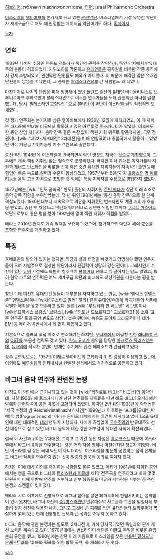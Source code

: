 [[히브리어]]: התזמורת הפילהרמונית הישראלית, [[영어]]: Israel Philharmonic Orchestra

[[이스라엘]]의 [[텔아비브]]를 본거지로 하고 있는 [[관현악단]]. 이스라엘에서 가장 유명한 악단이자 세계구급으로 쳐도 꽤 인정받는 메이저급 악단이기도 하다. [http://www.ipo.co.il/ 홈페이지]

[[목차]]

== 연혁 ==
1933년 [[나치]]의 수장인 [[아돌프 히틀러]]가 [[독일]]의 권력을 장악하자, 독일 각지에서 반유대주의 운동이 격화되었다. 지위고하를 막론하고 [[유대인]]들은 공무원을 비롯한 각종 공직에서 강제 추방되었고, 관현악단 단원들도 예외가 아니었다. 이 때문에 해직된 많은 유대인 단원들이 망명을 떠났는데, 그 중에는 [[팔레스타인]]으로 간 사람들도 꽤 되었다.

마찬가지로 나치의 탄압을 피해 망명해야 했던 [[폴란드]] 출신의 유대인 바이올리니스트 브루니수아프 후베르만이 팔레스타인으로 이주한 연주자들을 모아 관현악단 하나를 결성했는데, 당시 '팔레스타인 교향악단' 으로 불리던 이 악단이 이스라엘 필의 직접적인 모체였다.

첫 정기 연주회는 본거지로 삼은 텔아비브에서 1936년 12월에 개최되었고, 이 때 지휘는 [[파시즘]]에 반대해 [[미국]]에서 활동하고 있던 [[아르투로 토스카니니]]가 맡았다. 이후에도 한 동안 상임 지휘자나 음악 감독 같은 수장 없이 객원 지휘 위주로 활동했지만, 극우 정권이나 [wiki:"제2차 세계대전" 2차대전]을 피해 연합국이나 중립국에서 활동하고 있었던 여러 거물급 지휘자들이 자주 객원으로 출연했다.

종전 후인 1948년에 이스라엘이 건국되면서 악단 명칭도 지금의 것으로 개칭했으며, 그 후에도 계속 객원 지휘만 받는 형식으로 운영되었다. 하지만 여러 유대인 독지가들의 지원과 [[레너드 번스타인]]을 비롯한 신예 혹은 중견 유대인 지휘자들의 지속적인 출연 등에 힘입어 빠른 속도로 실력과 수준이 향상되었고, 1957년부터 59년까지 [[프랑스]]의 [[장 마르티농]]을 음악 고문 자격으로 초빙한 것 외에는 특정 지휘자를 수장으로 영입하지 않았다.

1977년에는 [wiki:"인도 공화국" 인도] 출신의 지휘자인 [[주빈 메타]]가 창단 이래 최초로 음악 감독 직함을 수여받았는데, 몇 년 뒤인 1981년에는 '종신 음악 감독' 으로 한 단계 격상되었다. 1940년대부터 지속적으로 악단을 지휘했던 번스타인도 계관 지휘자 호칭을 받았고, 종전 후 처음으로 악단과 정기적으로 공연한 독일인 지휘자 [[쿠르트 마주어]]도 악단으로부터 좋은 평을 받아 1992년에 명예 객원 지휘자 직함을 받았다.

메타는 2010년 현재도 계속 직책을 보유하고 있으며, 정기적으로 악단과 해외 공연을 포함한 연주회를 개최하고 있다.

== 특징 ==
후베르만의 발의가 있기는 했지만, 직장과 삶의 터전을 빼앗기고 망명해야 했던 연주자들이 모여 자발적으로 결성한 악단이라서 단결력이 상당히 강한 편이다. 그래서인지 수장이 없던 [[뉴비]] 시절에도 특별히 합주력이 [[망했어요]] 상태로 뚝 떨어지는 일도 없었고, 특히 현악 파트의 연주력은 여느 세계구급 악단과 비교해도 최상위권을 다툰다는 평을 받는다.

창단 이래 여전히 유대인 단원들이 대부분을 차지하고 있는 만큼, [wiki:"펠릭스 멘델스존" 멘델스존]이나 [wiki:"구스타프 말러" 말러] 같은 유대인/유대계 작곡가들의 작품에 각별한 애착을 갖고 연주하고 있다. 물론 [wiki:"루트비히 판 베토벤" 베토벤]이나 [wiki:"요하네스 브람스" 브람스], [wiki:"안토닌 드보르자크" 드보르자크] 등 소위 '표준 연주곡' 들의 공연 빈도도 상당히 높은 편이며, 녹음도 [[도이체 그라모폰]]이나 [[데카]], [[EMI]] 등 메이저 음반사에서 꽤 많이 취입하고 있다.

기본적으로 클래식 작품 위주로 연주하기는 하지만, [[오덕]]계에서 어필할 만한 [[애니메이션]]의 [[OST]]를 녹음한 전력도 갖고 있다. [[칸노 요코]]가 음악을 담당한 [[마크로스 플러스]]였는데, [[뉴타입]]에 작곡자 본인이 연재한 수기에도 관련 에피소드가 언급되고 있다.

상주 공연장으로는 1957년 이래로 텔아비브의 프레데릭 R. 만 강당이 이용되고 있는데, 이외에도 [[예루살렘]]의 인터내셔널 컨벤션 센터에서도 정기적으로 공연하고 있다.

== 바그너 음악 연주와 관련된 논쟁 ==
아직도 이 악단에서 금기시되고 있는 것이 [wiki:"리하르트 바그너" 바그너]의 음악인데, 사실 1936년에 토스카니니가 창단 연주회를 지휘했을 때만 해도 바그너 [[오페라]]에서 발췌한 관현악곡이 공연 곡목에 포함되어 있었다. 하지만 2년 뒤인 1938년에 악명높은 '제국 수정의 밤(Reichskristallnacht)' 사건[* 1990년대 이후로는 '포그롬(유대인 박해)의 밤(Pogromsnacht)' 이라는 용어로 대체하자는 의견이 제시되고 있다.]으로 유대인에 대한 대대적인 [[테러]] 행위가 자행되자, 나치가 끊임없이 [[국수주의]]와 반유대주의 선전 대상으로 삼고 있던 바그너 음악에 대한 강한 거부감이 유대인 사회에 확산되었다.

결국 이 사건과 뒤이은 2차대전, 그리고 그 기간 동안 자행된 [[홀로코스트]] 때문에 이스라엘에서 바그너 음악을 연주한다는 것은 거의 자살 행위나 마찬가지일 정도가 되었다. 비단 이스라엘 필 같은 국내 악단이 아니더라도, 이스라엘을 방문해 공연하는 음악 단체들도 바그너 작품을 연주하지 않는 것이 일종의 암묵적 동의로 여겨져 왔다.

하지만 이에 대해 이의를 제기하는 사람들도 물론 있었고, 메타가 1981년에 지휘한 공연에서는 앵콜 곡으로 바그너의 [[트리스탄과 이졸데]] 제1막 전주곡을 연주하려고 하자 몇몇 단원들이 이에 반발해 연주를 거부하고 일부 청중들도 야유와 휘파람을 퍼붓는 등 격한 논쟁과 스캔들이 빚어졌다.

메타의 시도 이후에도 산발적으로 바그너 음악을 공연 레퍼토리에 편입시키려는 움직임이 있어 왔지만, 바그너 자신의 [[중2병]]스러웠던 반유대주의 사고관과 그것을 엄청나게 부풀려 정치 선전에 악용한 나치, 그리고 그것에 큰 피해를 입은 유대인들의 [[트라우마]]가 복잡하게 얽혀 있는 현재 진행형인 문제라 큰 성과는 거두지 못하고 있다.

바그너 음악에 관한 논쟁과는 별도로, 2차대전 후 가해 당사국이었던 독일과의 관계 개선 노력은 계속되고 있다. 1970년대에는 번스타인이 악단을 이끌고 독일을 비롯한 유럽 순회 공연을 했고, 1990년에는 창단 이래 처음으로 이스라엘을 찾은 [[베를린 필하모닉 오케스트라]]와 '화해와 평화를 위한 합동 공연' 을 개최하기도 했다.

[[각주]]
